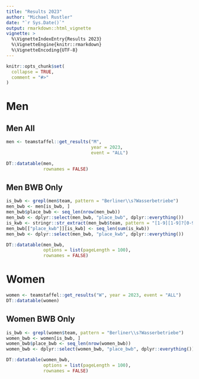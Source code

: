 ```yaml
---
title: "Results 2023"
author: "Michael Rustler"
date: "`r Sys.Date()`"
output: rmarkdown::html_vignette
vignette: >
  %\VignetteIndexEntry{Results 2023}
  %\VignetteEngine{knitr::rmarkdown}
  %\VignetteEncoding{UTF-8}
---
```


```r
knitr::opts_chunk$set(
  collapse = TRUE,
  comment = "#>"
)

```

# Men

## Men All

```r
men <- teamstaffel::get_results("M", 
                                year = 2023,
                                event = "ALL")

DT::datatable(men,
              rownames = FALSE)

```

## Men BWB Only
```r
is_bwb <- grepl(men$team, pattern = "Berliner\\s?Wasserbetriebe")
men_bwb <- men[is_bwb, ] 
men_bwb$place_bwb <- seq_len(nrow(men_bwb))
men_bwb <- dplyr::select(men_bwb, "place_bwb", dplyr::everything())
is_kwb <- stringr::str_extract(men_bwb$team, pattern = "[1-9][1-9]?[0-9]?") %in% 115:116
men_bwb[["place_kwb"]][is_kwb] <- seq_len(sum(is_kwb))
men_bwb <- dplyr::select(men_bwb, "place_kwb", dplyr::everything()) 

DT::datatable(men_bwb,
              options = list(pageLength = 100),
              rownames = FALSE)

```



# Women

```r
women <- teamstaffel::get_results("W", year = 2023, event = "ALL")
DT::datatable(women)

```


## Women BWB Only
```r
is_bwb <- grepl(women$team, pattern = "Berliner\\s?Wasserbetriebe")
women_bwb <- women[is_bwb, ] 
women_bwb$place_bwb <- seq_len(nrow(women_bwb))
women_bwb <- dplyr::select(women_bwb, "place_bwb", dplyr::everything())

DT::datatable(women_bwb,
              options = list(pageLength = 100),
              rownames = FALSE)

```
